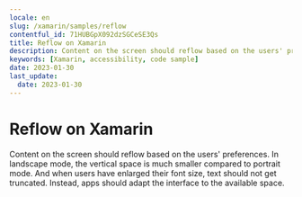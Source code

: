 ```yaml
---
locale: en
slug: /xamarin/samples/reflow
contentful_id: 71HUBGpX092dzSGCeSE3Qs
title: Reflow on Xamarin
description: Content on the screen should reflow based on the users' preferences.
keywords: [Xamarin, accessibility, code sample]
date: 2023-01-30
last_update:
  date: 2023-01-30
---
```


# Reflow on Xamarin

Content on the screen should reflow based on the users' preferences. In landscape mode, the vertical space is much smaller compared to portrait mode. And when users have enlarged their font size, text should not get truncated. Instead, apps should adapt the interface to the available space.

<CodeSample id="screen-reflow" framework="xamarin" locale="en"/>
